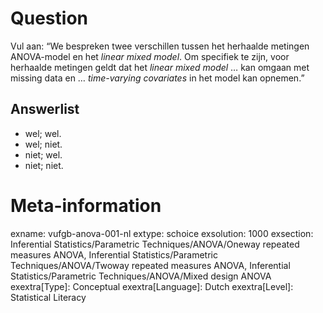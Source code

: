 Question
========
Vul aan: "We bespreken twee verschillen tussen het herhaalde metingen ANOVA-model en het *linear mixed model*. Om specifiek te zijn, voor herhaalde metingen geldt dat het *linear mixed model* ... kan omgaan met missing data en ... *time-varying covariates* in het model kan opnemen."

Answerlist
----------
* wel; wel.
* wel; niet.
* niet; wel.
* niet; niet.

Meta-information
================
exname: vufgb-anova-001-nl
extype: schoice
exsolution: 1000
exsection: Inferential Statistics/Parametric Techniques/ANOVA/Oneway repeated measures ANOVA, Inferential Statistics/Parametric Techniques/ANOVA/Twoway repeated measures ANOVA, Inferential Statistics/Parametric Techniques/ANOVA/Mixed design ANOVA
exextra[Type]: Conceptual
exextra[Language]: Dutch
exextra[Level]: Statistical Literacy
